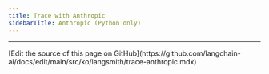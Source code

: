 ```yaml
---
title: Trace with Anthropic
sidebarTitle: Anthropic (Python only)
---
```



<TraceAnthropic/>

---

<Callout icon="pen-to-square" iconType="regular">
  [Edit the source of this page on GitHub](https://github.com/langchain-ai/docs/edit/main/src/ko/langsmith/trace-anthropic.mdx)
</Callout>
